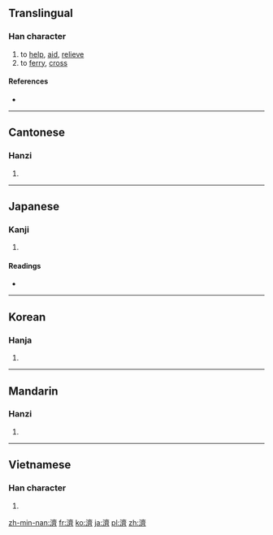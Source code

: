 {{also|济|済}}
==Translingual==

===Han character===
{{Han char|rn=85|rad=水|as=14|sn=17|four=3012<sub>3</sub>|canj=水卜X (EYX)|ids=⿰[[氵]][[齊]]}}

# to [[help]], [[aid]], [[relieve]]
# to [[ferry]], [[cross]]

====References====
* {{Han ref|kx=0656.010|dkj=18498|dj=1066.090|hdz=31771.120|uh=6FDF|ud=28639|bh=C0D9|bd=49369}}

----

==Cantonese==

===Hanzi===
{{yue-hanzi|jyut=|y=jai2, jai3|sim=济}}

# {{defn|lang=yue|sort=水14}}

----

==Japanese==

===Kanji===
{{ja-kanji|grade=|rs=水14}}

# {{defn|lang=ja|sort=水14}}

====Readings====
* {{ja-readings|on=[[さい]] (sai), [[せい]] (sei)|kun=[[すむ]] (sumu)}}

----

==Korean==

===Hanja===
{{ko-hanja|hangeul=제|eumhun=|rv=je|mr=che|y=cey}}

# {{defn|lang=ko|sort=水14}}

----

==Mandarin==

===Hanzi===
{{cmn-hanzi|sim=济|pin=[[jǐ]] ([[ji3]]), [[jì]] ([[ji4]]), [[qí]] ([[qi2]])|wg=chi<sup>3</sup>, chi<sup>4</sup>, ch'i<sup>2</sup>}}

# {{defn|lang=cmn|sort=水14}}

----

==Vietnamese==

===Han character===
{{vi-hantu|[[tể]], [[tế]]|rs=水14}}

# {{defn|lang=vi|sort=水14}}

[[zh-min-nan:濟]]
[[fr:濟]]
[[ko:濟]]
[[ja:濟]]
[[pl:濟]]
[[zh:濟]]